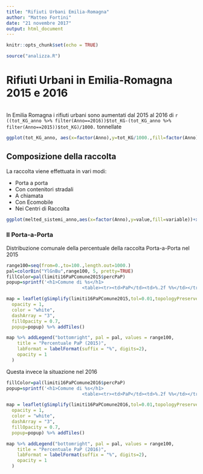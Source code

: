 ```yaml
---
title: "Rifiuti Urbani Emilia-Romagna"
author: "Matteo Fortini"
date: "21 novembre 2017"
output: html_document
---
```


```r
knitr::opts_chunk$set(echo = TRUE)

source("analizza.R")
```



# Rifiuti Urbani in Emilia-Romagna 2015 e 2016

```r

```


In Emilia Romagna i rifiuti urbani sono aumentati dal 2015 al 2016 di `r ((tot_KG_anno %>% filter(Anno==2016))$tot_KG-(tot_KG_anno %>% filter(Anno==2015))$tot_KG)/1000.` tonnellate

```r
ggplot(tot_KG_anno, aes(x=factor(Anno),y=tot_KG/1000.,fill=factor(Anno)))+geom_col()+xlab("Anno")+ylab("Tot Rifiuti Urbani (ton)")+ggtitle("Emilia-Romagna: Rifiuti Urbani Totali per Anno")+guides(fill=FALSE)+theme_fivethirtyeight()
```

## Composizione della raccolta

La raccolta viene effettuata in vari modi:

* Porta a porta
* Con contenitori stradali
* A chiamata
* Con Ecomobile
* Nei Centri di Raccolta


```r
ggplot(melted_sistemi_anno,aes(x=factor(Anno),y=value,fill=variable))+xlab("Anno")+ylab("Tot Rifiuti Urbani (ton)")+geom_bar(position = "fill",stat = "identity")+scale_y_continuous(labels=percent_format())
```

### Il Porta-a-Porta

Distribuzione comunale della percentuale della raccolta Porta-a-Porta nel 2015

```r
range100=seq(from=0.,to=100.,length.out=1000.)
pal=colorBin("YlGnBu",range100, 5, pretty=TRUE)
fillColor=pal(limiti16PaPComune2015$percPaP)
popup=sprintf('<h1>Comune di %s</h1>
                            <table><tr><td>PaP</td><td>%.2f %%</td></tr><tr><td>PaP</td><td style="align:right;">%.3f t</td></tr><tr><td style="align:right;">Tot</td><td>%.3f t </td></tr></table>',limiti16PaPComune2015$COMUNE,limiti16PaPComune2015$percPaP,limiti16PaPComune2015$PaP/1000.,limiti16PaPComune2015$tot_kg/1000.)

map = leaflet(gSimplify(limiti16PaPComune2015,tol=0.01,topologyPreserve=TRUE)) %>% addPolygons(fillColor=fillColor,weight = 2,
  opacity = 1,
  color = "white",
  dashArray = "3",
  fillOpacity = 0.7,
  popup=popup) %>% addTiles()

map %>% addLegend("bottomright", pal = pal, values = range100,
    title = "Percentuale PaP (2015)",
    labFormat = labelFormat(suffix = "%", digits=2),
    opacity = 1
  )
```

Questa invece la situazione nel 2016

```r
fillColor=pal(limiti16PaPComune2016$percPaP)
popup=sprintf('<h1>Comune di %s</h1>
                            <table><tr><td>PaP</td><td>%.2f %%</td></tr><tr><td>PaP</td><td style="align:right;">%.3f t</td></tr><tr><td style="align:right;">Tot</td><td>%.3f t </td></tr></table>',limiti16PaPComune2016$COMUNE,limiti16PaPComune2016$percPaP,limiti16PaPComune2016$PaP/1000.,limiti16PaPComune2016$tot_kg/1000.)

map = leaflet(gSimplify(limiti16PaPComune2016,tol=0.01,topologyPreserve=TRUE)) %>% addPolygons(fillColor=fillColor,weight = 2,
  opacity = 1,
  color = "white",
  dashArray = "3",
  fillOpacity = 0.7,
  popup=popup) %>% addTiles()

map %>% addLegend("bottomright", pal = pal, values = range100,
    title = "Percentuale PaP (2016)",
    labFormat = labelFormat(suffix = "%", digits=2),
    opacity = 1
  )
```
